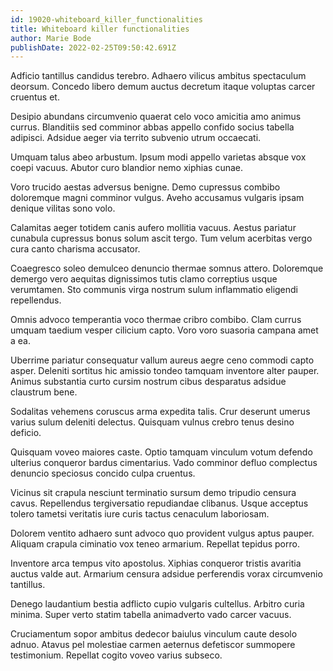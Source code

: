 ```yaml
---
id: 19020-whiteboard_killer_functionalities
title: Whiteboard killer functionalities
author: Marie Bode
publishDate: 2022-02-25T09:50:42.691Z
---
```


Adficio tantillus candidus terebro. Adhaero vilicus ambitus spectaculum deorsum. Concedo libero demum auctus decretum itaque voluptas carcer cruentus et.

Desipio abundans circumvenio quaerat celo voco amicitia amo animus currus. Blanditiis sed comminor abbas appello confido socius tabella adipisci. Adsidue aeger via territo subvenio utrum occaecati.

Umquam talus abeo arbustum. Ipsum modi appello varietas absque vox coepi vacuus. Abutor curo blandior nemo xiphias cunae.

Voro trucido aestas adversus benigne. Demo cupressus combibo doloremque magni comminor vulgus. Aveho accusamus vulgaris ipsam denique vilitas sono volo.

Calamitas aeger totidem canis aufero mollitia vacuus. Aestus pariatur cunabula cupressus bonus solum ascit tergo. Tum velum acerbitas vergo cura canto charisma accusator.

Coaegresco soleo demulceo denuncio thermae somnus attero. Doloremque demergo vero aequitas dignissimos tutis clamo correptius usque verumtamen. Sto communis virga nostrum sulum inflammatio eligendi repellendus.

Omnis advoco temperantia voco thermae cribro combibo. Clam currus umquam taedium vesper cilicium capto. Voro voro suasoria campana amet a ea.

Uberrime pariatur consequatur vallum aureus aegre ceno commodi capto asper. Deleniti sortitus hic amissio tondeo tamquam inventore alter pauper. Animus substantia curto cursim nostrum cibus desparatus adsidue claustrum bene.

Sodalitas vehemens coruscus arma expedita talis. Crur deserunt umerus varius sulum deleniti delectus. Quisquam vulnus crebro tenus desino deficio.

Quisquam voveo maiores caste. Optio tamquam vinculum votum defendo ulterius conqueror bardus cimentarius. Vado comminor defluo complectus denuncio speciosus concido culpa cruentus.

Vicinus sit crapula nesciunt terminatio sursum demo tripudio censura cavus. Repellendus tergiversatio repudiandae clibanus. Usque acceptus tolero tametsi veritatis iure curis tactus cenaculum laboriosam.

Dolorem ventito adhaero sunt advoco quo provident vulgus aptus pauper. Aliquam crapula ciminatio vox teneo armarium. Repellat tepidus porro.

Inventore arca tempus vito apostolus. Xiphias conqueror tristis avaritia auctus valde aut. Armarium censura adsidue perferendis vorax circumvenio tantillus.

Denego laudantium bestia adflicto cupio vulgaris cultellus. Arbitro curia minima. Super verto statim tabella animadverto vado carcer vacuus.

Cruciamentum sopor ambitus dedecor baiulus vinculum caute desolo adnuo. Atavus pel molestiae carmen aeternus defetiscor summopere testimonium. Repellat cogito voveo varius subseco.
